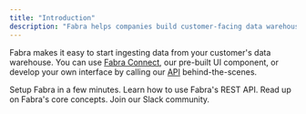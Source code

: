 ```yaml
---
title: "Introduction"
description: "Fabra helps companies build customer-facing data warehouse integrations."
---
```


Fabra makes it easy to start ingesting data from your customer's data warehouse. You can use
[Fabra Connect](https://docs.fabra.io/guides/fabra-connect), our pre-built UI component, or
develop your own interface by calling our [API](https://docs.fabra.io/api-reference)
behind-the-scenes.

<CardGroup cols={2}>
  <Card
    title="Quick Start"
    href="/guides/quickstart"
    icon="timer"
    color="#2DB476"
  >
    Setup Fabra in a few minutes.
  </Card>
  <Card
    href="/api-reference"
    title="API Reference"
    icon="square-terminal"
    color="#0285c7"
  >
    Learn how to use Fabra's REST API.
  </Card>
  <Card
    title="Concepts"
    href="/concepts"
    icon="lightbulb-on"
    color="#c0b838"
  >
    Read up on Fabra's core concepts.
  </Card>
  <Card
    href="/"
    title="Community"
    icon="messages"
    color="#bfa8ff"
  >
    Join our Slack community.
  </Card>
</CardGroup>
